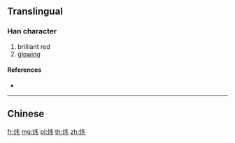 {{character info/new}}
{{also|煒}}
==Translingual==

===Han character===
{{Han char|rn=86|rad=火|as=04|sn=8|four=|canj=FQS}}

# brilliant red
# [[glowing]]

====References====
* {{Han ref|kx=0668.031|hdz=32191.040|uh=709C|ud=28828}}

----

==Chinese==
{{zh-see|煒}}

[[fr:炜]]
[[mg:炜]]
[[pl:炜]]
[[th:炜]]
[[zh:炜]]